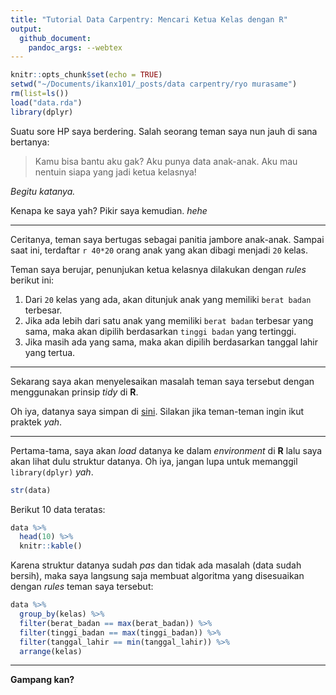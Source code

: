 ```yaml
---
title: "Tutorial Data Carpentry: Mencari Ketua Kelas dengan R"
output: 
  github_document:
    pandoc_args: --webtex
---
```


```r
knitr::opts_chunk$set(echo = TRUE)
setwd("~/Documents/ikanx101/_posts/data carpentry/ryo murasame")
rm(list=ls())
load("data.rda")
library(dplyr)
```

Suatu sore HP saya berdering. Salah seorang teman saya nun jauh di sana bertanya:

> Kamu bisa bantu aku gak? Aku punya data anak-anak. Aku mau nentuin siapa yang jadi ketua kelasnya!

_Begitu katanya._

Kenapa ke saya yah? Pikir saya kemudian. _hehe_

---

Ceritanya, teman saya bertugas sebagai panitia jambore anak-anak. Sampai saat ini, terdaftar `r 40*20` orang anak yang akan dibagi menjadi `20` kelas.

Teman saya berujar, penunjukan ketua kelasnya dilakukan dengan _rules_ berikut ini:

1. Dari `20` kelas yang ada, akan ditunjuk anak yang memiliki `berat badan` terbesar.
1. Jika ada lebih dari satu anak yang memiliki `berat badan` terbesar yang sama, maka akan dipilih berdasarkan `tinggi badan` yang tertinggi.
1. Jika masih ada yang sama, maka akan dipilih berdasarkan tanggal lahir yang tertua.

---

Sekarang saya akan menyelesaikan masalah teman saya tersebut dengan menggunakan prinsip _tidy_ di __R__.

Oh iya, datanya saya simpan di [sini](https://github.com/ikanx101/ikanx101.github.io/blob/master/_posts/data%20carpentry/ryo%20murasame/kelas%20anak.csv). Silakan jika teman-teman ingin ikut praktek _yah_.

---

Pertama-tama, saya akan _load_ datanya ke dalam _environment_ di __R__ lalu saya akan lihat dulu struktur datanya. Oh iya, jangan lupa untuk memanggil `library(dplyr)` _yah_.

```r
str(data)
```

Berikut 10 data teratas:

```r
data %>% 
  head(10) %>% 
  knitr::kable()
```

Karena struktur datanya sudah _pas_ dan tidak ada masalah (data sudah bersih), maka saya langsung saja membuat algoritma yang disesuaikan dengan _rules_ teman saya tersebut:

```r
data %>% 
  group_by(kelas) %>% 
  filter(berat_badan == max(berat_badan)) %>% 
  filter(tinggi_badan == max(tinggi_badan)) %>% 
  filter(tanggal_lahir == min(tanggal_lahir)) %>% 
  arrange(kelas)

```

---

__Gampang kan?__